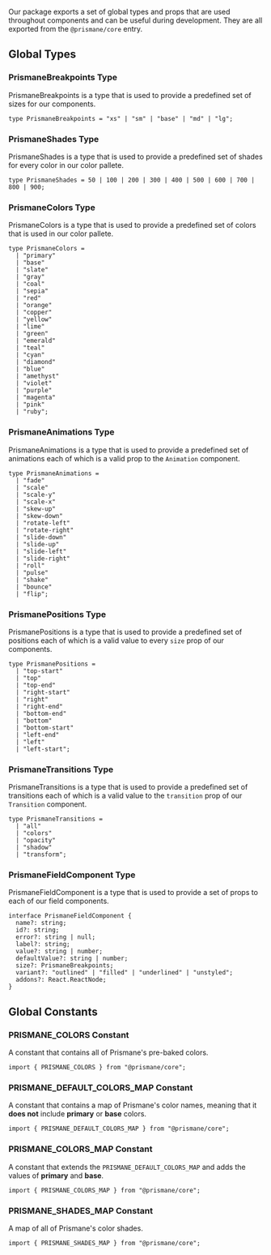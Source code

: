 Our package exports a set of global types and props that are used throughout components and can be useful during development. They are all exported from the `@prismane/core` entry.

## Global Types

### PrismaneBreakpoints Type

PrismaneBreakpoints is a type that is used to provide a predefined set of sizes for our components.

```tsx
type PrismaneBreakpoints = "xs" | "sm" | "base" | "md" | "lg";
```

### PrismaneShades Type

PrismaneShades is a type that is used to provide a predefined set of shades for every color in our color pallete.

```tsx
type PrismaneShades = 50 | 100 | 200 | 300 | 400 | 500 | 600 | 700 | 800 | 900;
```

### PrismaneColors Type

PrismaneColors is a type that is used to provide a predefined set of colors that is used in our color pallete.

```tsx
type PrismaneColors =
  | "primary"
  | "base"
  | "slate"
  | "gray"
  | "coal"
  | "sepia"
  | "red"
  | "orange"
  | "copper"
  | "yellow"
  | "lime"
  | "green"
  | "emerald"
  | "teal"
  | "cyan"
  | "diamond"
  | "blue"
  | "amethyst"
  | "violet"
  | "purple"
  | "magenta"
  | "pink"
  | "ruby";
```

### PrismaneAnimations Type

PrismaneAnimations is a type that is used to provide a predefined set of animations each of which is a valid prop to the `Animation` component.

```tsx
type PrismaneAnimations =
  | "fade"
  | "scale"
  | "scale-y"
  | "scale-x"
  | "skew-up"
  | "skew-down"
  | "rotate-left"
  | "rotate-right"
  | "slide-down"
  | "slide-up"
  | "slide-left"
  | "slide-right"
  | "roll"
  | "pulse"
  | "shake"
  | "bounce"
  | "flip";
```

### PrismanePositions Type

PrismanePositions is a type that is used to provide a predefined set of positions each of which is a valid value to every `size` prop of our components.

```tsx
type PrismanePositions =
  | "top-start"
  | "top"
  | "top-end"
  | "right-start"
  | "right"
  | "right-end"
  | "bottom-end"
  | "bottom"
  | "bottom-start"
  | "left-end"
  | "left"
  | "left-start";
```

### PrismaneTransitions Type

PrismaneTransitions is a type that is used to provide a predefined set of transitions each of which is a valid value to the `transition` prop of our `Transition` component.

```tsx
type PrismaneTransitions =
  | "all"
  | "colors"
  | "opacity"
  | "shadow"
  | "transform";
```

### PrismaneFieldComponent Type

PrismaneFieldComponent is a type that is used to provide a set of props to each of our field components.

```tsx
interface PrismaneFieldComponent {
  name?: string;
  id?: string;
  error?: string | null;
  label?: string;
  value?: string | number;
  defaultValue?: string | number;
  size?: PrismaneBreakpoints;
  variant?: "outlined" | "filled" | "underlined" | "unstyled";
  addons?: React.ReactNode;
}
```

## Global Constants

### PRISMANE_COLORS Constant

A constant that contains all of Prismane's pre-baked colors.

```tsx
import { PRISMANE_COLORS } from "@prismane/core";
```

### PRISMANE_DEFAULT_COLORS_MAP Constant

A constant that contains a map of Prismane's color names, meaning that it **does not** include **primary** or **base** colors.

```tsx
import { PRISMANE_DEFAULT_COLORS_MAP } from "@prismane/core";
```

### PRISMANE_COLORS_MAP Constant

A constant that extends the `PRISMANE_DEFAULT_COLORS_MAP` and adds the values of **primary** and **base**.

```tsx
import { PRISMANE_COLORS_MAP } from "@prismane/core";
```

### PRISMANE_SHADES_MAP Constant

A map of all of Prismane's color shades.

```tsx
import { PRISMANE_SHADES_MAP } from "@prismane/core";
```
